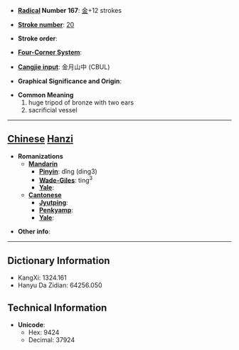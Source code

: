 * '''[[Wiktionary:Chinese radical index| Radical]] Number 167''': [[Wiktionary:Chinese radical index 金|金]]+12 strokes

* '''[[Wiktionary:Chinese total strokes index|Stroke number]]''': [[Wiktionary:Chinese total strokes index 20|20]]

* '''Stroke order''': 

* '''[[Wiktionary:Chinese four corner index|Four-Corner System]]''': 

* '''[[Wiktionary:Chinese Cangjie index|Cangjie input]]''': 金月山中 (CBUL)

* '''Graphical Significance and Origin''': 

* '''Common Meaning'''
*#huge tripod of bronze with two ears
*# sacrificial vessel


----

== [[Chinese]] [[Hanzi]] ==

* '''Romanizations'''
** '''[[Mandarin]]'''
*** '''[[Pinyin]]''': dǐng (ding3)
*** '''[[Wade-Giles]]''': ting<sup>3</sup>
*** '''[[Yale]]''': 
** '''[[Cantonese]]'''
*** '''[[Jyutping]]''':
*** '''[[Penkyamp]]''': 
*** '''[[Yale]]''': 

* '''Other info''': 

----

== Dictionary Information ==

* KangXi: 1324.161
* Hanyu Da Zidian: 64256.050

== Technical Information ==

* '''Unicode''':
** Hex: 9424
** Decimal: 37924